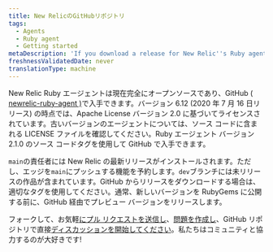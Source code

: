 ```yaml
---
title: New RelicのGitHubリポジトリ
tags:
  - Agents
  - Ruby agent
  - Getting started
metaDescription: 'If you download a release for New Relic''s Ruby agent from GitHub, be sure to use the appropriate tag.'
freshnessValidatedDate: never
translationType: machine
---
```


New Relic Ruby エージェントは現在完全にオープンソースであり、GitHub ( [newrelic-ruby-agent )](https://github.com/newrelic/newrelic-ruby-agent/tree/main)で入手できます。バージョン 6.12 (2020 年 7 月 16 日リリース) の時点では、Apache License バージョン 2.0 に基づいてライセンスされています。古いバージョンのエージェントについては、ソース コードに含まれる LICENSE ファイルを確認してください。Ruby エージェント バージョン 2.1.0 のソース コードタグを使用して GitHub で入手できます。

`main`の責任者には New Relic の最新リリースがインストールされます。ただし、エッジを`main`にプッシュする機能を予約します。`dev`ブランチには未リリースの作品が含まれています。GitHub からリリースをダウンロードする場合は、適切なタグを使用してください。通常、新しいバージョンを RubyGems に公開する前に、GitHub 経由でプレビュー バージョンをリリースします。

フォークして、お気軽[にプル リクエストを送信し](https://github.com/newrelic/newrelic-ruby-agent/pulls)、[問題を作成し](https://github.com/newrelic/newrelic-ruby-agent/issues/new/choose)、GitHub リポジトリで直接[ディスカッションを開始してください](https://github.com/newrelic/newrelic-ruby-agent/discussions)。私たちはコミュニティと協力するのが大好きです!
